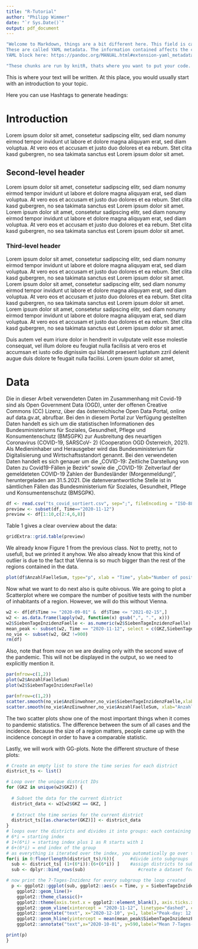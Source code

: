 ```yaml
---
title: "R-Tutorial"
author: "Philipp Wimmer"
date: "`r Sys.Date()`"
output: pdf_document
---
```

```r
"Welcome to Markdown, things are a bit different here. This field is called chunk, but don't worry, we will get there. Let's talk about the lines above.
These are called YAML metadata. The information contained affects the code, content and rendering process. You can have a closer look on the parameters of the 
YAML block here: https://pandoc.org/MANUAL.html#extension-yaml_metadata_block"
```

```r
"These chunks are run by knitR, thats where you want to put your code. Chunks consist of three parts: the knitting environment, the code input and a list of chunk options. For the moment we will keep it basic. Look at the include option, thats the option you can change, meaning: do you want this code to be visibly printed in your output file? Or do you want it to run in the background? You can find the full list of options here: https://yihui.org/knitr/options/ "

```

This is where your text will be written. At this place, you would usually start with an introduction to your topic.

Here you can use Hashtags to generate headings:

# Introduction
Lorem ipsum dolor sit amet, consetetur sadipscing elitr, sed diam nonumy eirmod tempor invidunt ut labore et dolore magna aliquyam erat, sed diam voluptua. At vero eos et accusam et justo duo dolores et ea rebum. Stet clita kasd gubergren, no sea takimata sanctus est Lorem ipsum dolor sit amet.

## Second-level header
Lorem ipsum dolor sit amet, consetetur sadipscing elitr, sed diam nonumy eirmod tempor invidunt ut labore et dolore magna aliquyam erat, sed diam voluptua. At vero eos et accusam et justo duo dolores et ea rebum. Stet clita kasd gubergren, no sea takimata sanctus est Lorem ipsum dolor sit amet. Lorem ipsum dolor sit amet, consetetur sadipscing elitr, sed diam nonumy eirmod tempor invidunt ut labore et dolore magna aliquyam erat, sed diam voluptua. At vero eos et accusam et justo duo dolores et ea rebum. Stet clita kasd gubergren, no sea takimata sanctus est Lorem ipsum dolor sit amet.

### Third-level header
Lorem ipsum dolor sit amet, consetetur sadipscing elitr, sed diam nonumy eirmod tempor invidunt ut labore et dolore magna aliquyam erat, sed diam voluptua. At vero eos et accusam et justo duo dolores et ea rebum. Stet clita kasd gubergren, no sea takimata sanctus est Lorem ipsum dolor sit amet. Lorem ipsum dolor sit amet, consetetur sadipscing elitr, sed diam nonumy eirmod tempor invidunt ut labore et dolore magna aliquyam erat, sed diam voluptua. At vero eos et accusam et justo duo dolores et ea rebum. Stet clita kasd gubergren, no sea takimata sanctus est Lorem ipsum dolor sit amet. Lorem ipsum dolor sit amet, consetetur sadipscing elitr, sed diam nonumy eirmod tempor invidunt ut labore et dolore magna aliquyam erat, sed diam voluptua. At vero eos et accusam et justo duo dolores et ea rebum. Stet clita kasd gubergren, no sea takimata sanctus est Lorem ipsum dolor sit amet.   

Duis autem vel eum iriure dolor in hendrerit in vulputate velit esse molestie consequat, vel illum dolore eu feugiat nulla facilisis at vero eros et accumsan et iusto odio dignissim qui blandit praesent luptatum zzril delenit augue duis dolore te feugait nulla facilisi. Lorem ipsum dolor sit amet,

# Data
Die in dieser Arbeit verwendeten Daten im Zusammenhang mit Covid-19 sind als Open Government
Data (OGD), unter der offenen Creative Commons (CC) Lizenz, über das österreichische Open Data
Portal, online auf data.gv.at, abrufbar. Bei den in diesem Portal zur Verfügung gestellten Daten handelt
es sich um die statistischen Informationen des Bundesministeriums für Soziales, Gesundheit, Pflege
und Konsumentenschutz (BMSGPK) zur Ausbreitung des neuartigen Coronavirus (COVID-19, SARSCoV-
2) (Cooperation OGD Österreich, 2021). Als Medieninhaber und Herausgeber wird das
Bundesministerium für Digitalisierung und Wirtschaftsstandort genannt.
Bei den verwendeten Daten handelt es sich genauer um die „COVID-19: Zeitliche Darstellung von Daten
zu Covid19-Fällen je Bezirk“ sowie die „COVID-19: Zeitverlauf der gemeldeteten COVID-19 Zahlen der
Bundesländer (Morgenmeldung)“, heruntergeladen am 31.5.2021. Die datenverantwortliche Stelle ist
in sämtlichen Fällen das Bundesministerium für Soziales, Gesundheit, Pflege und Konsumentenschutz
(BMSGPK).

```r
df <- read.csv("ts_covid_sortiert.csv", sep=";", fileEncoding = "ISO-8859-1")
preview <- subset(df, Time=="2020-11-12")
preview <- df[1:10,c(2:4,6,8)]
```
Table 1 gives a clear overview about the data:
```r
gridExtra::grid.table(preview)
```
We already know Figure 1 from the previous class. Not to pretty, not to usefull, but we printed it anyhow. We also already know that this kind of outlier is due to the fact that Vienna is so much bigger than the rest of the regions contained in the data.
```r
plot(df$AnzahlFaelleSum, type="p", xlab = "Time", ylab="Number of positive tests", main = "Sum of all positively tested persons")
```
Now what we want to do next also is quite obivous. We are going to plot a Scatterplot where we compare the number of positive tests with the number of inhabitants of a region. However, we will do this without Vienna.

```r
w2 <- df[df$Time >= "2020-09-01" &  df$Time <= "2021-02-15",]
w2 <- as.data.frame(lapply(w2, function(x) gsub(",", ".", x)))
w2$SiebenTageInzidenzFaelle <- as.numeric(w2$SiebenTageInzidenzFaelle)
mean_peak <- subset(w2, Time == "2020-11-12", select = c(GKZ,SiebenTageInzidenzFaelle))
no_vie <- subset(w2, GKZ !=900)
rm(df)
```

Also, note that from now on we are dealing only with the second wave of the pandemic. This will not be displayed in the output, so we need to explicitly mention it.
```r
par(mfrow=c(1,2))
plot(w2$AnzahlFaelleSum)
plot(w2$SiebenTageInzidenzFaelle)
```

```r
par(mfrow=c(1,2))
scatter.smooth(no_vie$AnzEinwohner,no_vie$SiebenTageInzidenzFaelle,xlab="Anzahl Einwohner*innen",ylab="7-Tage-Inzidenz", lpars=list(col="red", lwd=3, lty=1))
scatter.smooth(no_vie$AnzEinwohner,no_vie$AnzahlFaelleSum, xlab="Anzahl Einwohner*innen",ylab="Summe positiv getester Fälle", lpars=list(col="red", lwd=3, lty=1))
```
The two scatter plots show one of the most important things when it comes to pandemic statistics. The difference between the sum of all cases and the incidence. Because the size of a region matters, people came up with the incidence concept in order to have a comparable statistic.

Lastly, we will work with GG-plots. Note the different structure of these plots:
```r
# Create an empty list to store the time series for each district
district_ts <- list()

# Loop over the unique district IDs
for (GKZ in unique(w2$GKZ)) {
  
  # Subset the data for the current district
  district_data <- w2[w2$GKZ == GKZ, ]
  
  # Extract the time series for the current district
  district_ts[[as.character(GKZ)]] <- district_data
}
# loops over the districts and divides it into groups: each containing 6 districts
# 6*i = starting index
# 1+(6*i) = starting index plus 1 as R starts with 1
# 6+(6*i) = end index of the group
# as everything is iterated over the index, you automatically go over the whole list
for(i in 0:floor(length(district_ts)/6)){      #divide into subgroups
  sub <- district_ts[ (1+(6*i)):(6+(6*i)) ]    #assign districts to subgroups
  sub <- dplyr::bind_rows(sub)                    #create a dataset for every subgroup

# now print the 7-Tages-Inzidenz for every subgroup the loop created    
  p <- ggplot2::ggplot(sub, ggplot2::aes(x = Time, y = SiebenTageInzidenzFaelle, group = Bezirk, color = Bezirk)) +
    ggplot2::geom_line()+
    ggplot2::theme_classic()+
    ggplot2::theme(axis.text.x = ggplot2::element_blank(), axis.ticks.x = ggplot2::element_blank())+
    ggplot2::geom_vline(xintercept = "2020-11-12", linetype="dashed", color="darkgrey")+
    ggplot2::annotate("text", x="2020-12-10", y=1, label="Peak-day: 12.11.2020", size=3, color="darkgrey")+
    ggplot2::geom_hline(yintercept = mean(mean_peak$SiebenTageInzidenzFaelle), linetype="dashed", color="darkgrey")+
    ggplot2::annotate("text",x="2020-10-01", y=590,label="Mean 7-Tages-Inzidenz", size=3,color="darkgrey")

print(p)
}
```
